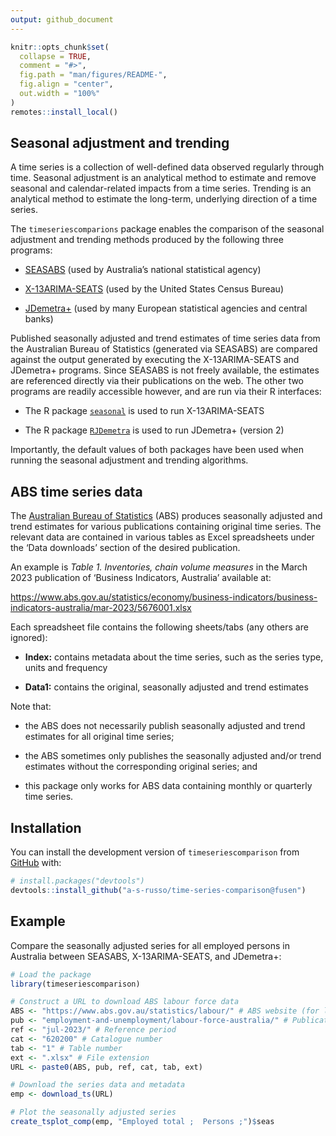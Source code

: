```yaml
---
output: github_document
---
```


<!-- README.md is generated from README.Rmd. Please edit that file -->

```r
knitr::opts_chunk$set(
  collapse = TRUE,
  comment = "#>",
  fig.path = "man/figures/README-",
  fig.align = "center",
  out.width = "100%"
)
remotes::install_local()
```

## Seasonal adjustment and trending

A time series is a collection of well-defined data observed regularly through
time. Seasonal adjustment is an analytical method to estimate and remove
seasonal and calendar-related impacts from a time series. Trending is an
analytical method to estimate the long-term, underlying direction of a time
series.

The `timeseriescomparions` package enables the comparison of the seasonal
adjustment and trending methods produced by the following three programs:

* [SEASABS](https://www.abs.gov.au/websitedbs/d3310114.nsf/4a256353001af3ed4b2562bb00121564/c890aa8e65957397ca256ce10018c9d8!OpenDocument) (used by Australia's national statistical agency)

* [X-13ARIMA-SEATS](https://www.census.gov/data/software/x13as.html) (used by
the United States Census Bureau)

* [JDemetra+](https://jdemetradocumentation.github.io/JDemetra-documentation/)
(used by many European statistical agencies and central banks)

Published seasonally adjusted and trend estimates of time series data from the
Australian Bureau of Statistics (generated via SEASABS) are compared against the
output generated by executing the X-13ARIMA-SEATS and JDemetra+ programs. Since
SEASABS is not freely available, the estimates are referenced directly via their
publications on the web. The other two programs are readily accessible however,
and are run via their R interfaces:

* The R package [`seasonal`](http://www.seasonal.website/seasonal.html) is used
to run X-13ARIMA-SEATS

* The R package [`RJDemetra`](https://github.com/jdemetra/rjdemetra) is used to
run JDemetra+ (version 2)

Importantly, the default values of both packages have been used when running the
seasonal adjustment and trending algorithms.

## ABS time series data

The [Australian Bureau of Statistics](https://www.abs.gov.au/) (ABS) produces
seasonally adjusted and trend estimates for various publications containing
original time series. The relevant data are contained in various tables as Excel
spreadsheets under the 'Data downloads' section of the desired publication.

An example is *Table 1. Inventories, chain volume measures* in the March
2023 publication of 'Business Indicators, Australia' available at:

[https://www.abs.gov.au/statistics/economy/business-indicators/business-indicators-australia/mar-2023/5676001.xlsx](https://www.abs.gov.au/statistics/economy/business-indicators/business-indicators-australia/mar-2023/5676001.xlsx)

Each spreadsheet file contains the following sheets/tabs (any others are
ignored):

* **Index:** contains metadata about the time
series, such as the series type, units and frequency

* **Data1:** contains the original, seasonally adjusted and trend
estimates

Note that:

* the ABS does not necessarily publish seasonally adjusted and trend estimates
for all original time series;

* the ABS sometimes only publishes the seasonally adjusted and/or trend
estimates without the corresponding original series; and

* this package only works for ABS data containing monthly or quarterly
time series.

## Installation

You can install the development version of `timeseriescomparison` from [GitHub](https://github.com/) with:

```r
# install.packages("devtools")
devtools::install_github("a-s-russo/time-series-comparison@fusen")
```

## Example

Compare the seasonally adjusted series for all employed persons in Australia
between SEASABS, X-13ARIMA-SEATS, and JDemetra+:

```r
# Load the package
library(timeseriescomparison)

# Construct a URL to download ABS labour force data
ABS <- "https://www.abs.gov.au/statistics/labour/" # ABS website (for labour statistics)
pub <- "employment-and-unemployment/labour-force-australia/" # Publication
ref <- "jul-2023/" # Reference period
cat <- "620200" # Catalogue number
tab <- "1" # Table number
ext <- ".xlsx" # File extension
URL <- paste0(ABS, pub, ref, cat, tab, ext)

# Download the series data and metadata
emp <- download_ts(URL)

# Plot the seasonally adjusted series
create_tsplot_comp(emp, "Employed total ;  Persons ;")$seas
```